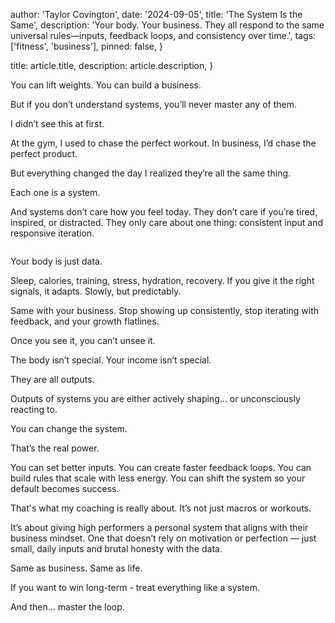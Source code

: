 
  author: 'Taylor Covington',
  date: '2024-09-05',
  title: 'The System Is the Same',
  description:
    'Your body. Your business. They all respond to the same universal rules—inputs, feedback loops, and consistency over time.',
  tags: ['fitness', 'business'],
  pinned: false,
}

  title: article.title,
  description: article.description,
}


You can lift weights.
You can build a business.

But if you don’t understand systems, you’ll never master any of them.

I didn’t see this at first.

At the gym, I used to chase the perfect workout.
In business, I’d chase the perfect product.

But everything changed the day I realized they’re all the same thing.

Each one is a system.

And systems don’t care how you feel today.
They don’t care if you’re tired, inspired, or distracted.
They only care about one thing: consistent input and responsive iteration.

<Image src={systemOne} alt="" />

Your body is just data.

Sleep, calories, training, stress, hydration, recovery.
If you give it the right signals, it adapts. Slowly, but predictably.

Same with your business.
Stop showing up consistently, stop iterating with feedback, and your growth flatlines.

Once you see it, you can’t unsee it.

The body isn’t special.
Your income isn’t special.

They are all outputs.

Outputs of systems you are either actively shaping… or unconsciously reacting to.

You can change the system.

That’s the real power.

You can set better inputs.
You can create faster feedback loops.
You can build rules that scale with less energy.
You can shift the system so your default becomes success.

That's what my coaching is really about.
It’s not just macros or workouts.

It’s about giving high performers a personal system that aligns with their business mindset.
One that doesn’t rely on motivation or perfection — just small, daily inputs and brutal honesty with the data.

Same as business.
Same as life.

If you want to win long-term - treat everything like a system.

And then…
master the loop.

<div class="w-sm">
  <Image src={signatureImage} alt=""  />
</div>